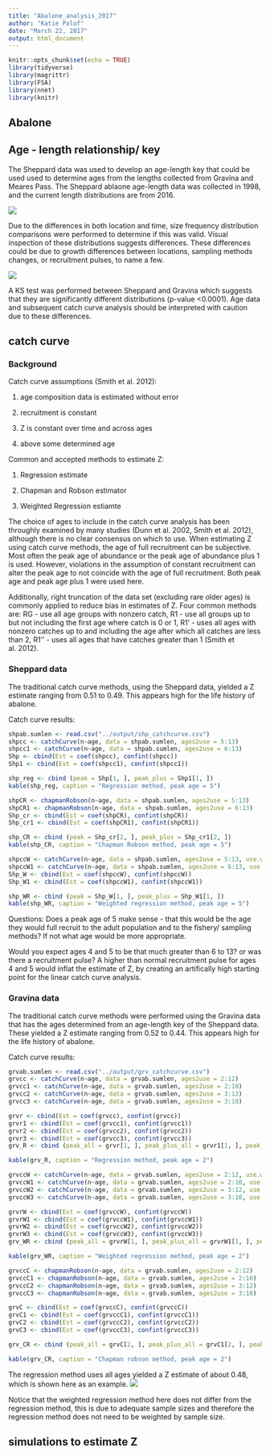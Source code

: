 ```yaml
---
title: "Abalone_analysis_2017"
author: "Katie Palof"
date: "March 22, 2017"
output: html_document
---
```


```r
knitr::opts_chunk$set(echo = TRUE)
library(tidyverse)
library(magrittr)
library(FSA)
library(nnet)
library(knitr)

```

## Abalone 

## Age - length relationship/ key
The Sheppard data was used to develop an age-length key that could be used used to determine ages from the lengths collected from Gravina and Meares Pass. The Sheppard ablaone age-length data was collected in 1998, and the current length distributions are from 2016.  

![](../figs/shep_agelengthkey.png)

Due to the differences in both location and time, size frequency distribution comparisons were performed to determine if this was valid.  Visual inspection of these distributions suggests differences. These differences could be due to growth differences between locations, sampling methods changes, or recruitment pulses, to name a few. 

![](../figs/density_abs.png)


A KS test was performed between Sheppard and Gravina which suggests that they are significantly different distributions (p-value <0.0001).  Age data and subsequent catch curve analysis should be interpreted with caution due to these differences. 

## catch curve
### Background
Catch curve assumptions (Smith et al. 2012): 

1) age composition data is estimated without error

2) recruitment is constant

3) Z is constant over time and across ages

4) above some determined age 


Common and accepted methods to estimate Z:

1) Regression estimate

2) Chapman and Robson estimator

3) Weighted Regression estiamte

The choice of ages to include in the catch curve analysis has been throughly examined by many studies (Dunn et al. 2002, Smith et al. 2012), although there is no clear consensus on which to use.  When estimating Z using catch curve methods, the age of full recruitment can be subjective.  Most often the peak age of abundance or the peak age of abundance plus 1 is used.  However, violations in the assumption of constant recruitment can alter the peak age to not coincide with the age of full recruitment.  Both peak age and peak age plus 1 were used here. 

Additionally, right truncation of the data set (excluding rare older ages) is commonly applied to reduce bias in estimates of Z.  Four common methods are: RG - use all age groups with nonzero catch, R1 - use all groups up to but not including the first age where catch is 0 or 1, R1' - uses all ages with nonzero catches up to and including the age after which all catches are less than 2, R1'' - uses all ages that have catches greater than 1 (Smith et al. 2012). 

### Sheppard data
The traditional catch curve methods, using the Sheppard data, yielded a Z estimate ranging from 0.51 to 0.49.  This appears high for the life history of abalone. 

Catch curve results:

```r
shpab.sumlen <- read.csv("../output/shp_catchcurve.csv")
shpcc <- catchCurve(n~age, data = shpab.sumlen, ages2use = 5:13)
shpcc1 <- catchCurve(n~age, data = shpab.sumlen, ages2use = 6:13)
Shp <- cbind(Est = coef(shpcc), confint(shpcc))
Shp1 <- cbind(Est = coef(shpcc1), confint(shpcc1))

shp_reg <- cbind (peak = Shp[1, ], peak_plus = Shp1[1, ])
kable(shp_reg, caption = "Regression method, peak age = 5")
```

```r
shpCR <- chapmanRobson(n~age, data = shpab.sumlen, ages2use = 5:13)
shpCR1 <- chapmanRobson(n~age, data = shpab.sumlen, ages2use = 6:13)
Shp_cr <- cbind(Est = coef(shpCR), confint(shpCR))
Shp_cr1 <- cbind(Est = coef(shpCR1), confint(shpCR1))

shp_CR <- cbind (peak = Shp_cr[2, ], peak_plus = Shp_cr1[2, ])
kable(shp_CR, caption = "Chapman Robson method, peak age = 5")
```

```r
shpccW <- catchCurve(n~age, data = shpab.sumlen, ages2use = 5:13, use.weights = TRUE)
shpccW1 <- catchCurve(n~age, data = shpab.sumlen, ages2use = 6:13, use.weights = TRUE)
Shp_W <- cbind(Est = coef(shpccW), confint(shpccW))
Shp_W1 <- cbind(Est = coef(shpccW1), confint(shpccW1))

shp_WR <- cbind (peak = Shp_W[1, ], peak_plus = Shp_W1[1, ])
kable(shp_WR, caption = "Weighted regression method, peak age = 5")
```

Questions: 
Does a peak age of 5 make sense - that this would be the age they would full recruit to the adult population and to the fishery/ sampling methods?  If not what age would be more appropriate.  

Would you expect ages 4 and 5 to be that much greater than 6 to 13? or was there a recruitment pulse? A higher than normal recruitment pulse for ages 4 and 5 would inflat the estimate of Z, by creating an artifically high starting point for the linear catch curve analysis. 


### Gravina data 
The traditional catch curve methods were performed using the Gravina data that has the ages determined from an age-length key of the Sheppard data.  These yielded a Z estimate ranging from 0.52 to 0.44.  This appears high for the life history of abalone. 

Catch curve results:

```r
grvab.sumlen <- read.csv("../output/grv_catchcurve.csv")
grvcc <- catchCurve(n~age, data = grvab.sumlen, ages2use = 2:12)
grvcc1 <- catchCurve(n~age, data = grvab.sumlen, ages2use = 2:10)
grvcc2 <- catchCurve(n~age, data = grvab.sumlen, ages2use = 3:12)
grvcc3 <- catchCurve(n~age, data = grvab.sumlen, ages2use = 3:10)

grvr <- cbind(Est = coef(grvcc), confint(grvcc))
grvr1 <- cbind(Est = coef(grvcc1), confint(grvcc1))
grvr2 <- cbind(Est = coef(grvcc2), confint(grvcc2))
grvr3 <- cbind(Est = coef(grvcc3), confint(grvcc3))
grv_R <- cbind (peak_all = grvr[1, ], peak_plus_all = grvr1[1, ], peak_10 = grvr2[1, ], peak_plus_10 = grvr3[1, ])

kable(grv_R, caption = "Regression method, peak age = 2")
```

```r
grvccW <- catchCurve(n~age, data = grvab.sumlen, ages2use = 2:12, use.weights = TRUE)
grvccW1 <- catchCurve(n~age, data = grvab.sumlen, ages2use = 2:10, use.weights = TRUE)
grvccW2 <- catchCurve(n~age, data = grvab.sumlen, ages2use = 3:12, use.weights = TRUE)
grvccW3 <- catchCurve(n~age, data = grvab.sumlen, ages2use = 3:10, use.weights = TRUE)

grvrW <- cbind(Est = coef(grvccW), confint(grvccW))
grvrW1 <- cbind(Est = coef(grvccW1), confint(grvccW1))
grvrW2 <- cbind(Est = coef(grvccW2), confint(grvccW2))
grvrW3 <- cbind(Est = coef(grvccW3), confint(grvccW3))
grv_WR <- cbind (peak_all = grvrW[1, ], peak_plus_all = grvrW1[1, ], peak_10 = grvrW2[1, ], peak_plus_10 = grvrW3[1, ])

kable(grv_WR, caption = "Weighted regression method, peak age = 2")
```

```r
grvccC <- chapmanRobson(n~age, data = grvab.sumlen, ages2use = 2:12)
grvccC1 <- chapmanRobson(n~age, data = grvab.sumlen, ages2use = 2:10)
grvccC2 <- chapmanRobson(n~age, data = grvab.sumlen, ages2use = 3:12)
grvccC3 <- chapmanRobson(n~age, data = grvab.sumlen, ages2use = 3:10)

grvC <- cbind(Est = coef(grvccC), confint(grvccC))
grvC1 <- cbind(Est = coef(grvccC1), confint(grvccC1))
grvC2 <- cbind(Est = coef(grvccC2), confint(grvccC2))
grvC3 <- cbind(Est = coef(grvccC3), confint(grvccC3))

grv_CR <- cbind (peak_all = grvC[2, ], peak_plus_all = grvC1[2, ], peak_10 = grvC2[2, ], peak_plus_10 = grvC3[2, ])

kable(grv_CR, caption = "Chapman robson method, peak age = 2")
```

The regression method uses all ages yielded a Z estimate of about 0.48, which is shown here as an example. 
![](../figs/regression_gravina.png)

Notice that the weighted regression method here does not differ from the regression method, this is due to adequate sample sizes and therefore the regression method does not need to be weighted by sample size. 


## simulations to estimate Z

